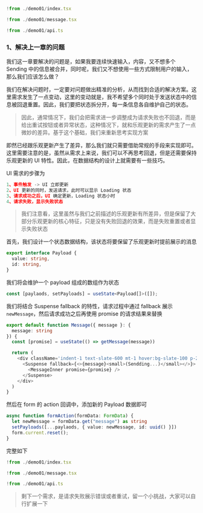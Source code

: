 
<Preview><Demo01 /></Preview>
<CodeTabs>
```jsx !!tabs index.tsx -c
!from ./demo01/index.tsx
```

```jsx !!tabs message.tsx -c
!from ./demo01/message.tsx
```

```jsx !!tabs api.ts -c
!from ./demo01/api.ts
```
</CodeTabs>

### 1、**解决上一章的问题**

我们这一章要解决的问题是，如果我要连续快速输入，内容，又不想多个 Sending 中的信息被合并，同时呢，我们又不想使用一些方式限制用户的输入，那么我们应该怎么做？

我们在解决问题时，一定要对问题做出精准的分析，从而找到合适的解决方案。这里需求发生了一点变动，这里的变动就是，我不希望多个同时处于发送状态中的信息被回退重置。因此，我们要把状态拆分开，每一条信息各自维护自己的状态。

> 因此，通常情况下，我们会把需求进一步调整成为请求失败也不回退，而是给出重试按钮或者异常状态，这种情况下，就和乐观更新的需求产生了一点微妙的差异。基于这个基础，我们来重新思考实现方案

即然已经跟乐观更新产生了差异，那么我们就只需要借助常规的手段来实现即可。这里需要注意的是，虽然从需求上来说，我们可以不再思考回退，但是还需要保持乐观更新的 UI 特性。因此，在数据结构的设计上就需要有一些技巧。

UI 需求的步骤为

```javascript
1、事件触发 -> UI 立即更新
2、UI 更新的同时，发送请求，此时可以显示 Loading 状态
3、请求成功之后，UI 确定更新，Loading 状态小时
4、请求失败，显示失败状态
```

> 我们注意看，这里虽然与我们之前描述的乐观更新有所差异，但是保留了大部分乐观更新的核心特征，只是没有失败回退的效果，而是失败重置或者显示失败状态

首先，我们设计一个状态数据结构，该状态将要保留了乐观更新时提前展示的消息

```ts
export interface Payload {
  value: string,
  id: string,
}
```

我们将会维护一个 payload 组成的数组作为状态

```ts
const [paylaods, setPayloads] = useState<Payload[]>([]);
```

我们将结合 Suspense fallback 的特性，请求过程中通过 fallback 展示 `newMessage`，然后请求成功之后再使用 promise 的请求结果来替换

```ts message.ts -c
export default function Message({ message }: {
  message: string
}) {
  const [promise] = useState(() => getMessage(message))

  return (
    <div className='indent-1 text-slate-600 mt-1 hover:bg-slate-100 p-2 cursor-pointer rounded'>
      <Suspense fallback={<>{message}<small>(Sendding...)</small></>}>
        <MessageInner promise={promise} />
      </Suspense>
    </div>
  )
}
```

然后在 form 的 action 回调中，添加新的 Payload 数据即可

```ts
async function formAction(formData: FormData) {
  let newMessage = formData.get("message") as string
  setPayloads([...paylaods, { value: newMessage, id: uuid() }])
  form.current.reset();
}
```

完整如下

<Preview><Demo01 /></Preview>
<CodeTabs>
```jsx !!tabs index.tsx -c
!from ./demo01/index.tsx
```

```jsx !!tabs message.tsx -c
!from ./demo01/message.tsx
```

```jsx !!tabs api.ts -c
!from ./demo01/api.ts
```
</CodeTabs>


> 剩下一个需求，是请求失败展示错误或者重试，留一个小挑战，大家可以自行扩展一下
